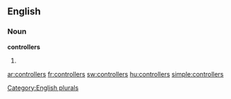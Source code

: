 ==English==

===Noun===
'''controllers'''

# {{plural of|[[controller]]}}

[[Category:English plurals]]

[[ar:controllers]]
[[fr:controllers]]
[[sw:controllers]]
[[hu:controllers]]
[[simple:controllers]]